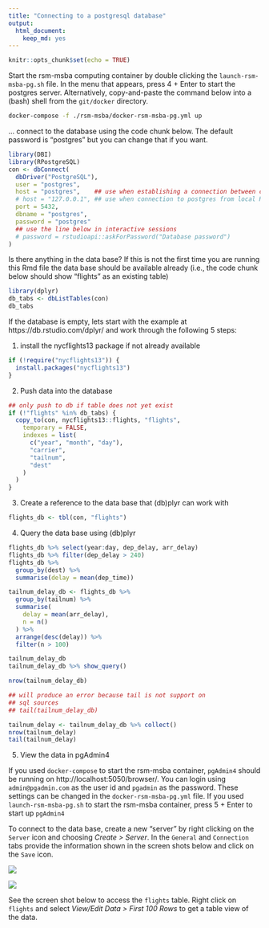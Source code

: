 ```yaml
---
title: "Connecting to a postgresql database"
output: 
  html_document: 
    keep_md: yes
---
```


```r
knitr::opts_chunk$set(echo = TRUE)
```

Start the rsm-msba computing container by double clicking the `launch-rsm-msba-pg.sh` file. In the menu that appears, press 4 + Enter to start the postgres server. Alternatively, copy-and-paste the command below into a (bash) shell from the `git/docker` directory.

```bash
docker-compose -f ./rsm-msba/docker-rsm-msba-pg.yml up
```

... connect to the database using the code chunk below. The default password is "postgres" but you can change that if you want.

```r
library(DBI)
library(RPostgreSQL)
con <- dbConnect(
  dbDriver("PostgreSQL"),
  user = "postgres", 
  host = "postgres",    ## use when establishing a connection between containers
  # host = "127.0.0.1", ## use when connection to postgres from local Rstudio
  port = 5432,
  dbname = "postgres",
  password = "postgres"
  ## use the line below in interactive sessions
  # password = rstudioapi::askForPassword("Database password")
)
```

Is there anything in the data base? If this is not the first time you are  running this Rmd file the data base should be available already (i.e., the code chunk below should show "flights" as an existing table)

```r
library(dplyr)
db_tabs <- dbListTables(con)
db_tabs
```

If the database is empty, lets start with the example at https://db.rstudio.com/dplyr/ and work through the following 5 steps:

1. install the nycflights13 package if not already available

```r
if (!require("nycflights13")) {
  install.packages("nycflights13")
}
```

2. Push data into the database 

```r
## only push to db if table does not yet exist
if (!"flights" %in% db_tabs) {
  copy_to(con, nycflights13::flights, "flights",
    temporary = FALSE,
    indexes = list(
      c("year", "month", "day"),
      "carrier",
      "tailnum",
      "dest"
    )
  )
}
```

3. Create a reference to the data base that (db)plyr can work with

```r
flights_db <- tbl(con, "flights")
```

4. Query the data base using (db)plyr

```r
flights_db %>% select(year:day, dep_delay, arr_delay)
flights_db %>% filter(dep_delay > 240)
flights_db %>%
  group_by(dest) %>%
  summarise(delay = mean(dep_time))

tailnum_delay_db <- flights_db %>% 
  group_by(tailnum) %>%
  summarise(
    delay = mean(arr_delay),
    n = n()
  ) %>% 
  arrange(desc(delay)) %>%
  filter(n > 100)

tailnum_delay_db
tailnum_delay_db %>% show_query()

nrow(tailnum_delay_db)

## will produce an error because tail is not support on 
## sql sources
## tail(tailnum_delay_db)

tailnum_delay <- tailnum_delay_db %>% collect()
nrow(tailnum_delay)
tail(tailnum_delay)
```

5. View the data in pgAdmin4

If you used `docker-compose` to start the rsm-msba container, `pgAdmin4` should be running on http://localhost:5050/browser/. You can login using `admin@pgadmin.com` as the user id and `pgadmin` as the password. These settings can be changed in the `docker-rsm-msba-pg.yml` file.  If you used `launch-rsm-msba-pg.sh` to start the rsm-msba container, press 5 + Enter to start up `pgAdmin4`

To connect to the data base, create a new "server" by right clicking on the `Server` icon and choosing _Create > Server_. In the  `General` and `Connection` tabs provide the information shown in the screen shots below and click on the `Save` icon.

![](images/pgadmin-name.png)

![](images/pgadmin-settings.png)

See the screen shot below to access the `flights` table. Right click on `flights` and select _View/Edit Data > First 100 Rows_ to get a table view of the data. 

